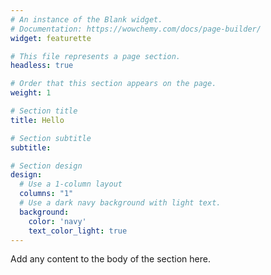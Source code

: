 ```yaml
---
# An instance of the Blank widget.
# Documentation: https://wowchemy.com/docs/page-builder/
widget: featurette

# This file represents a page section.
headless: true

# Order that this section appears on the page.
weight: 1

# Section title
title: Hello

# Section subtitle
subtitle:

# Section design
design:
  # Use a 1-column layout
  columns: "1"
  # Use a dark navy background with light text.
  background:
    color: 'navy'
    text_color_light: true
---
```


Add any content to the body of the section here.
